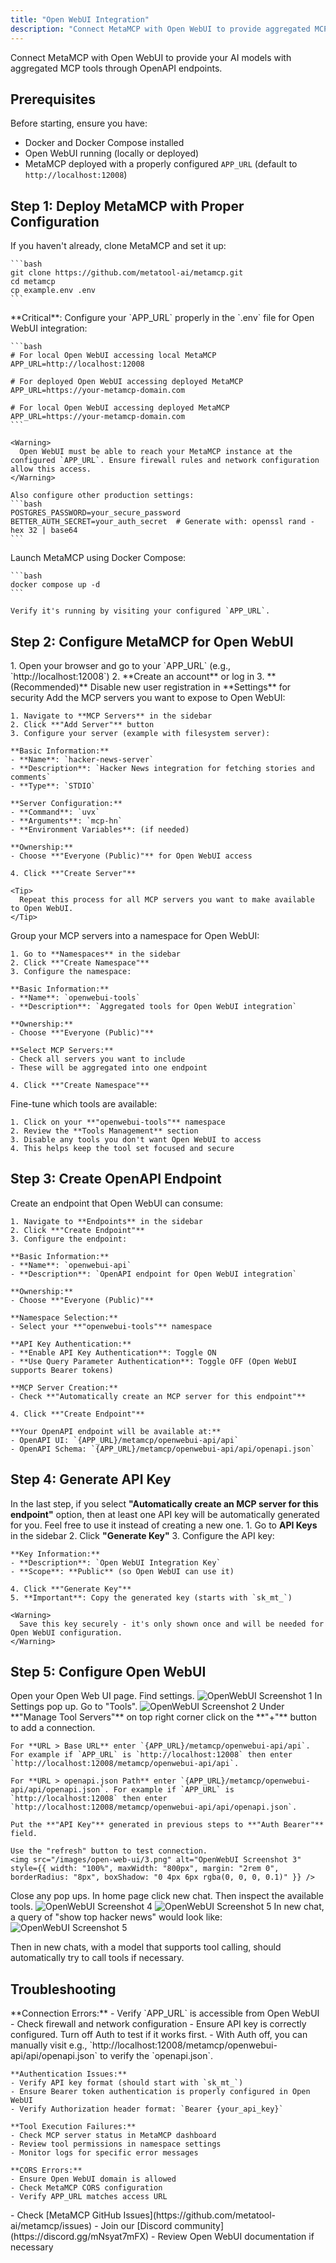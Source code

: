 ```yaml
---
title: "Open WebUI Integration"
description: "Connect MetaMCP with Open WebUI to provide aggregated MCP tools to your AI models"
---
```


Connect MetaMCP with Open WebUI to provide your AI models with aggregated MCP tools through OpenAPI endpoints.

## Prerequisites

Before starting, ensure you have:
- Docker and Docker Compose installed
- Open WebUI running (locally or deployed)
- MetaMCP deployed with a properly configured `APP_URL` (default to `http://localhost:12008`)

## Step 1: Deploy MetaMCP with Proper Configuration

<AccordionGroup>
  <Accordion icon="github" title="Clone and Setup MetaMCP">
    If you haven't already, clone MetaMCP and set it up:
    
    ```bash
    git clone https://github.com/metatool-ai/metamcp.git
    cd metamcp
    cp example.env .env
    ```
  </Accordion>

  <Accordion icon="settings" title="Configure APP_URL for Open WebUI Access">
    **Critical**: Configure your `APP_URL` properly in the `.env` file for Open WebUI integration:
    
    ```bash
    # For local Open WebUI accessing local MetaMCP
    APP_URL=http://localhost:12008
    
    # For deployed Open WebUI accessing deployed MetaMCP
    APP_URL=https://your-metamcp-domain.com
    
    # For local Open WebUI accessing deployed MetaMCP
    APP_URL=https://your-metamcp-domain.com
    ```
    
    <Warning>
      Open WebUI must be able to reach your MetaMCP instance at the configured `APP_URL`. Ensure firewall rules and network configuration allow this access.
    </Warning>
    
    Also configure other production settings:
    ```bash
    POSTGRES_PASSWORD=your_secure_password
    BETTER_AUTH_SECRET=your_auth_secret  # Generate with: openssl rand -hex 32 | base64
    ```
  </Accordion>

  <Accordion icon="docker" title="Start MetaMCP">
    Launch MetaMCP using Docker Compose:
    
    ```bash
    docker compose up -d
    ```
    
    Verify it's running by visiting your configured `APP_URL`.
  </Accordion>
</AccordionGroup>

## Step 2: Configure MetaMCP for Open WebUI

<AccordionGroup>
  <Accordion icon="user" title="Create MetaMCP Account">
    1. Open your browser and go to your `APP_URL` (e.g., `http://localhost:12008`)
    2. **Create an account** or log in
    3. **(Recommended)** Disable new user registration in **Settings** for security
  </Accordion>

  <Accordion icon="server" title="Add MCP Servers">
    Add the MCP servers you want to expose to Open WebUI:
    
    1. Navigate to **MCP Servers** in the sidebar
    2. Click **"Add Server"** button
    3. Configure your server (example with filesystem server):
    
    **Basic Information:**
    - **Name**: `hacker-news-server`
    - **Description**: `Hacker News integration for fetching stories and comments`
    - **Type**: `STDIO`
    
    **Server Configuration:**
    - **Command**: `uvx`
    - **Arguments**: `mcp-hn`
    - **Environment Variables**: (if needed)
    
    **Ownership:**
    - Choose **"Everyone (Public)"** for Open WebUI access
    
    4. Click **"Create Server"**
    
    <Tip>
      Repeat this process for all MCP servers you want to make available to Open WebUI.
    </Tip>
  </Accordion>

  <Accordion icon="package" title="Create a Namespace">
    Group your MCP servers into a namespace for Open WebUI:
    
    1. Go to **Namespaces** in the sidebar
    2. Click **"Create Namespace"**
    3. Configure the namespace:
    
    **Basic Information:**
    - **Name**: `openwebui-tools`
    - **Description**: `Aggregated tools for Open WebUI integration`
    
    **Ownership:**
    - Choose **"Everyone (Public)"**
    
    **Select MCP Servers:**
    - Check all servers you want to include
    - These will be aggregated into one endpoint
    
    4. Click **"Create Namespace"**
  </Accordion>

  <Accordion icon="wrench" title="Manage Tools (Optional)">
    Fine-tune which tools are available:
    
    1. Click on your **"openwebui-tools"** namespace
    2. Review the **Tools Management** section
    3. Disable any tools you don't want Open WebUI to access
    4. This helps keep the tool set focused and secure
  </Accordion>
</AccordionGroup>

## Step 3: Create OpenAPI Endpoint

<AccordionGroup>
  <Accordion icon="link" title="Create Public Endpoint">
    Create an endpoint that Open WebUI can consume:
    
    1. Navigate to **Endpoints** in the sidebar
    2. Click **"Create Endpoint"**
    3. Configure the endpoint:
    
    **Basic Information:**
    - **Name**: `openwebui-api`
    - **Description**: `OpenAPI endpoint for Open WebUI integration`
    
    **Ownership:**
    - Choose **"Everyone (Public)"**
    
    **Namespace Selection:**
    - Select your **"openwebui-tools"** namespace
    
    **API Key Authentication:**
    - **Enable API Key Authentication**: Toggle ON
    - **Use Query Parameter Authentication**: Toggle OFF (Open WebUI supports Bearer tokens)
    
    **MCP Server Creation:**
    - Check **"Automatically create an MCP server for this endpoint"**
    
    4. Click **"Create Endpoint"**
    
    **Your OpenAPI endpoint will be available at:**
    - OpenAPI UI: `{APP_URL}/metamcp/openwebui-api/api`
    - OpenAPI Schema: `{APP_URL}/metamcp/openwebui-api/api/openapi.json`
  </Accordion>
</AccordionGroup>

## Step 4: Generate API Key

<Tip>In the last step, if you select **"Automatically create an MCP server for this endpoint"** option, then at least one API key will be automatically generated for you. Feel free to use it instead of creating a new one.</Tip>
<AccordionGroup>
  <Accordion icon="key" title="Create API Key for Open WebUI">
    1. Go to **API Keys** in the sidebar
    2. Click **"Generate Key"**
    3. Configure the API key:
    
    **Key Information:**
    - **Description**: `Open WebUI Integration Key`
    - **Scope**: **Public** (so Open WebUI can use it)
    
    4. Click **"Generate Key"**
    5. **Important**: Copy the generated key (starts with `sk_mt_`)
    
    <Warning>
      Save this key securely - it's only shown once and will be needed for Open WebUI configuration.
    </Warning>
  </Accordion>
</AccordionGroup>

## Step 5: Configure Open WebUI

<AccordionGroup>
  <Accordion title="Step 5.1: Open Web UI">
    Open your Open Web UI page. Find settings.
    <img src="/images/open-web-ui/1.png" alt="OpenWebUI Screenshot 1" style={{ width: "100%", maxWidth: "800px", margin: "2rem 0", borderRadius: "8px", boxShadow: "0 4px 6px rgba(0, 0, 0, 0.1)" }} />
  </Accordion>
  <Accordion title="Step 5.2: Settings > Tools">
    In Settings pop up. Go to "Tools".
    <img src="/images/open-web-ui/2.png" alt="OpenWebUI Screenshot 2" style={{ width: "100%", maxWidth: "800px", margin: "2rem 0", borderRadius: "8px", boxShadow: "0 4px 6px rgba(0, 0, 0, 0.1)" }} />
  </Accordion>
  <Accordion title="Step 5.3: Settings > Tools > Add connection ">
    Under **"Manage Tool Servers"** on top right corner click on the **"+"** button to add a connection.

    For **URL > Base URL** enter `{APP_URL}/metamcp/openwebui-api/api`. For example if `APP_URL` is `http://localhost:12008` then enter `http://localhost:12008/metamcp/openwebui-api/api`.

    For **URL > openapi.json Path** enter `{APP_URL}/metamcp/openwebui-api/api/openapi.json`. For example if `APP_URL` is `http://localhost:12008` then enter `http://localhost:12008/metamcp/openwebui-api/api/openapi.json`.
    
    Put the **"API Key"** generated in previous steps to **"Auth Bearer"** field.

    Use the "refresh" button to test connection.
    <img src="/images/open-web-ui/3.png" alt="OpenWebUI Screenshot 3" style={{ width: "100%", maxWidth: "800px", margin: "2rem 0", borderRadius: "8px", boxShadow: "0 4px 6px rgba(0, 0, 0, 0.1)" }} />
  </Accordion>
  <Accordion title="Step 5.4: Back to chat and verify the listed tools">
    Close any pop ups. In home page click new chat. Then inspect the available tools.
    <img src="/images/open-web-ui/4.png" alt="OpenWebUI Screenshot 4" style={{ width: "100%", maxWidth: "800px", margin: "2rem 0", borderRadius: "8px", boxShadow: "0 4px 6px rgba(0, 0, 0, 0.1)" }} />
    <img src="/images/open-web-ui/5.png" alt="OpenWebUI Screenshot 5" style={{ width: "100%", maxWidth: "800px", margin: "2rem 0", borderRadius: "8px", boxShadow: "0 4px 6px rgba(0, 0, 0, 0.1)" }} />
  </Accordion>
  <Accordion title="Step 5.5: Chat with tool calling">
    In new chat, a query of "show top hacker news" would look like:
    <img src="/images/open-web-ui/6.png" alt="OpenWebUI Screenshot 5" style={{ width: "100%", maxWidth: "800px", margin: "2rem 0", borderRadius: "8px", boxShadow: "0 4px 6px rgba(0, 0, 0, 0.1)" }} />
  </Accordion>
</AccordionGroup>

<Tip>Then in new chats, with a model that supports tool calling, should automatically try to call tools if necessary.</Tip>
## Troubleshooting

<AccordionGroup>
  <Accordion icon="warning" title="Common Issues">
    **Connection Errors:**
    - Verify `APP_URL` is accessible from Open WebUI
    - Check firewall and network configuration
    - Ensure API key is correctly configured. Turn off Auth to test if it works first.
    - With Auth off, you can manually visit e.g., `http://localhost:12008/metamcp/openwebui-api/api/openapi.json` to verify the `openapi.json`.
    
    **Authentication Issues:**
    - Verify API key format (should start with `sk_mt_`)
    - Ensure Bearer token authentication is properly configured in Open WebUI
    - Verify Authorization header format: `Bearer {your_api_key}`
    
    **Tool Execution Failures:**
    - Check MCP server status in MetaMCP dashboard
    - Review tool permissions in namespace settings
    - Monitor logs for specific error messages
    
    **CORS Errors:**
    - Ensure Open WebUI domain is allowed
    - Check MetaMCP CORS configuration
    - Verify APP_URL matches access URL
  </Accordion>

  <Accordion icon="question" title="Need Help?">
    - Check [MetaMCP GitHub Issues](https://github.com/metatool-ai/metamcp/issues)
    - Join our [Discord community](https://discord.gg/mNsyat7mFX)
    - Review Open WebUI documentation if necessary
  </Accordion>
</AccordionGroup>